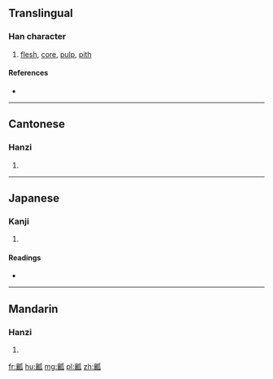 ==Translingual==

===Han character===
{{Han char|rn=97|rad=瓜|as=17|sn=22|four=0271<sub>0</sub>|canj=卜女竹女人 (YVHVO)}}

# [[flesh]], [[core]], [[pulp]], [[pith]]

====References====
* {{Han ref|kx=0747.300|dkj=21429|dj=1156.020|hdz=42657.160|uh=74E4|ud=29924|bh=C57B|bd=50555}}

----

==Cantonese==

===Hanzi===
{{yue-hanzi|jyut=|y=nong4}}

# {{defn|lang=yue|sort=瓜17}}

----

==Japanese==

===Kanji===
{{ja-kanji|grade=|rs=瓜17}}

# {{defn|lang=ja|sort=瓜17}}

====Readings====
* {{ja-readings|on=[[しょう]] (shō), [[にょう]] (nyō), [[どう]] (dō), [[のう]] (nō)|kun=[[うりわた]] (uriwata)|nanori=}}

----

==Mandarin==

===Hanzi===
{{cmn-hanzi|pin=[[ráng]] ([[rang2]])|wg=jang<sup>2</sup>}}

# {{defn|lang=cmn|sort=瓜17}}

[[fr:瓤]]
[[hu:瓤]]
[[mg:瓤]]
[[pl:瓤]]
[[zh:瓤]]